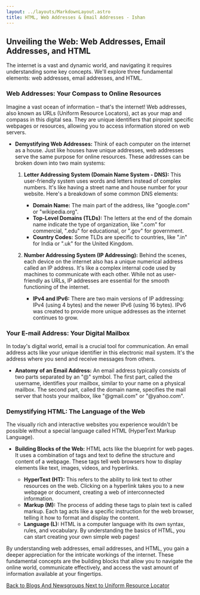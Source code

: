 ```yaml
---
layout: ../layouts/MarkdownLayout.astro
title: HTML, Web Addresses & Email Addresses - Ishan
---
```



## Unveiling the Web: Web Addresses, Email Addresses, and HTML

The internet is a vast and dynamic world, and navigating it requires understanding some key concepts. We'll explore three fundamental elements: web addresses, email addresses, and HTML.

### Web Addresses: Your Compass to Online Resources

Imagine a vast ocean of information – that's the internet!  Web addresses, also known as URLs (Uniform Resource Locators), act as your map and compass in this digital sea. They are unique identifiers that pinpoint specific webpages or resources, allowing you to access information stored on web servers. 

* **Demystifying Web Addresses:**  Think of each computer on the internet as a house. Just like houses have unique addresses, web addresses serve the same purpose for online resources. These addresses can be broken down into two main systems:

    1. **Letter Addressing System (Domain Name System - DNS):**  This user-friendly system uses words and letters instead of complex numbers. It's like having a street name and house number for your website. Here's a breakdown of some common DNS elements:
        * **Domain Name:**  The main part of the address, like "google.com" or "wikipedia.org". 
        * **Top-Level Domains (TLDs):**  The letters at the end of the domain name indicate the type of organization, like ".com" for commercial, ".edu" for educational, or ".gov" for government.
        * **Country Codes:**  Some TLDs are specific to countries, like ".in" for India or ".uk" for the United Kingdom.

    2. **Number Addressing System (IP Addressing):**  Behind the scenes, each device on the internet also has a unique numerical address called an IP address. It's like a complex internal code used by machines to communicate with each other. While not as user-friendly as URLs, IP addresses are essential for the smooth functioning of the internet.

        * **IPv4 and IPv6:**  There are two main versions of IP addressing: IPv4 (using 4 bytes) and the newer IPv6 (using 16 bytes).  IPv6 was created to provide more unique addresses as the internet continues to grow.


### Your E-mail Address: Your Digital Mailbox

In today's digital world, email is a crucial tool for communication. An email address acts like your unique identifier in this electronic mail system. It's the address where you send and receive messages from others.

* **Anatomy of an Email Address:**  An email address typically consists of two parts separated by an "@" symbol. The first part, called the username, identifies your mailbox, similar to your name on a physical mailbox. The second part, called the domain name, specifies the mail server that hosts your mailbox,  like "@gmail.com" or "@yahoo.com".


### Demystifying HTML: The Language of the Web

The visually rich and interactive websites you experience wouldn't be possible without a special language called HTML (HyperText Markup Language). 

* **Building Blocks of the Web:**  HTML acts like the blueprint for web pages. It uses a combination of tags and text to define the structure and content of a webpage. These tags tell web browsers how to display elements like text, images, videos, and hyperlinks.

    * **HyperText (HT):** This refers to the ability to link text to other resources on the web. Clicking on a hyperlink takes you to a new webpage or document, creating a web of interconnected information.
    * **Markup (M):**  The process of adding these tags to plain text is called markup. Each tag acts like a specific instruction for the web browser, telling it how to format and display the content.
    * **Language (L):**  HTML is a computer language with its own syntax, rules, and vocabulary. By understanding the basics of HTML, you can start creating your own simple web pages!

By understanding web addresses, email addresses, and HTML, you gain a deeper appreciation for the intricate workings of the internet. These fundamental concepts are the building blocks that allow you to navigate the online world, communicate effectively, and access the vast amount of information available at your fingertips.


<div className="flex justify-between">
  <a href="/bloggy"
    className="block px-8 py-3 text-white font-bold rounded-lg outline outline-offset-2 border-transparent">
    Back to Blogs And Newsgroups
  </a>
  <a href="/urls"
    className="block px-8 py-3 text-white font-bold rounded-lg outline outline-offset-2 border-transparent">
    Next to Uniform Resource Locator
  </a>
</div>
